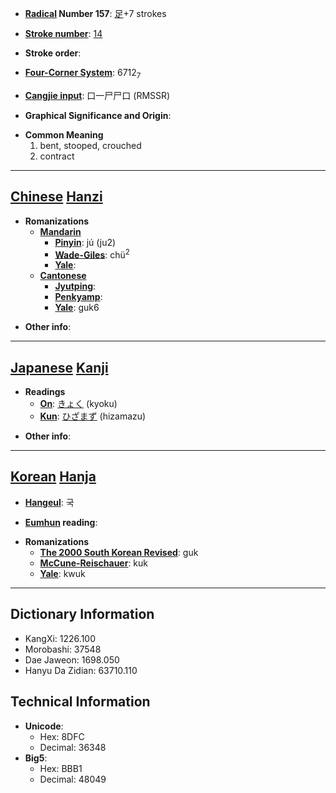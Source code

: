 * '''[[Wiktionary:Chinese radical index| Radical]] Number 157''': [[Wiktionary:Chinese radical index 足|足]]+7 strokes

* '''[[Wiktionary:Chinese total strokes index|Stroke number]]''': [[Wiktionary:Chinese total strokes index 14|14]]

* '''Stroke order''': 

* '''[[Wiktionary:Chinese four corner index|Four-Corner System]]''': 6712<sub>7</sub>

* '''[[Wiktionary:Chinese Cangjie index|Cangjie input]]''': 口一尸尸口 (RMSSR)

* '''Graphical Significance and Origin''': 

* '''Common Meaning'''
*#bent, stooped, crouched
*# contract


----

== [[Chinese]] [[Hanzi]] ==

* '''Romanizations'''
** '''[[Mandarin]]'''
*** '''[[Pinyin]]''': jú (ju2)
*** '''[[Wade-Giles]]''': chü<sup>2</sup>
*** '''[[Yale]]''': 
** '''[[Cantonese]]'''
*** '''[[Jyutping]]''':
*** '''[[Penkyamp]]''': 
*** '''[[Yale]]''': guk6

* '''Other info''': 

----

== [[Japanese]] [[Kanji]] ==

* '''Readings'''
** '''[[On]]''': [[きょく]] (kyoku)
** '''[[Kun]]''': [[ひざまず]] (hizamazu)

* '''Other info''':  

----

== [[Korean]] [[Hanja]] ==

* '''[[Hangeul]]''': 국

* '''[[Eumhun]] reading''': 

* '''Romanizations'''
** '''[[The 2000 South Korean Revised Romanization|The 2000 South Korean Revised]]''': guk
** '''[[McCune-Reischauer]]''': kuk
** '''[[Yale]]''': kwuk

----

== Dictionary Information ==

* KangXi: 1226.100
* Morobashi: 37548
* Dae Jaweon: 1698.050
* Hanyu Da Zidian: 63710.110

== Technical Information ==

* '''Unicode''':
** Hex: 8DFC
** Decimal: 36348
* '''Big5''':
** Hex: BBB1
** Decimal: 48049